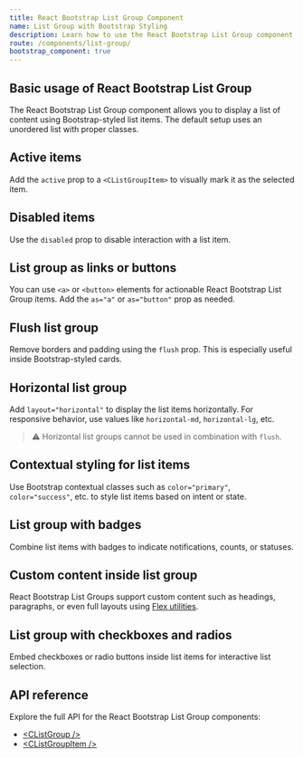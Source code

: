```yaml
---
title: React Bootstrap List Group Component
name: List Group with Bootstrap Styling
description: Learn how to use the React Bootstrap List Group component from CoreUI to display flexible and interactive lists with badges, buttons, contextual styles, and more.
route: /components/list-group/
bootstrap_component: true
---
```


## Basic usage of React Bootstrap List Group

The React Bootstrap List Group component allows you to display a list of content using Bootstrap-styled list items. The default setup uses an unordered list with proper classes.

<ExampleSnippet className="theme-bootstrap" component="ListGroupExample" componentName="React Bootstrap List Group" />

## Active items

Add the `active` prop to a `<CListGroupItem>` to visually mark it as the selected item.

<ExampleSnippet className="theme-bootstrap" component="ListGroupActiveItemsExample" componentName="React Bootstrap List Group" />

## Disabled items

Use the `disabled` prop to disable interaction with a list item.

<ExampleSnippet className="theme-bootstrap" component="ListGroupDisabledItemsExample" componentName="React Bootstrap List Group" />

## List group as links or buttons

You can use `<a>` or `<button>` elements for actionable React Bootstrap List Group items. Add the `as="a"` or `as="button"` prop as needed.

<ExampleSnippet className="theme-bootstrap" component="ListGroupLinksAndButtonsExample" componentName="React Bootstrap List Group" />
<ExampleSnippet className="theme-bootstrap" component="ListGroupLinksAndButtons2Example" componentName="React Bootstrap List Group" />

## Flush list group

Remove borders and padding using the `flush` prop. This is especially useful inside Bootstrap-styled cards.

<ExampleSnippet className="theme-bootstrap" component="ListGroupFlushExample" componentName="React Bootstrap List Group" />

## Horizontal list group

Add `layout="horizontal"` to display the list items horizontally. For responsive behavior, use values like `horizontal-md`, `horizontal-lg`, etc.

<ExampleSnippet className="theme-bootstrap" component="ListGroupHorizontalExample" componentName="React Bootstrap List Group" />

> ⚠️ Horizontal list groups cannot be used in combination with `flush`.

## Contextual styling for list items

Use Bootstrap contextual classes such as `color="primary"`, `color="success"`, etc. to style list items based on intent or state.

<ExampleSnippet className="theme-bootstrap" component="ListGroupContextualClassesExample" componentName="React Bootstrap List Group" />
<ExampleSnippet className="theme-bootstrap" component="ListGroupContextualClasses2Example" componentName="React Bootstrap List Group" />

<Callout color="warning" type="colorAssistiveTechnologies" />

## List group with badges

Combine list items with badges to indicate notifications, counts, or statuses.

<ExampleSnippet className="theme-bootstrap" component="ListGroupWithBadgesExample" componentName="React Bootstrap List Group" />

## Custom content inside list group

React Bootstrap List Groups support custom content such as headings, paragraphs, or even full layouts using [Flex utilities](https://coreui.io/bootstrap/docs/utilities/flex/).

<ExampleSnippet className="theme-bootstrap" component="ListGroupCustomContentExample" componentName="React Bootstrap List Group" />

## List group with checkboxes and radios

Embed checkboxes or radio buttons inside list items for interactive list selection.

<ExampleSnippet className="theme-bootstrap" component="ListGroupCheckboxesAndRadiosExample" componentName="React Bootstrap List Group" />
<ExampleSnippet className="theme-bootstrap" component="ListGroupCheckboxesAndRadios2Example" componentName="React Bootstrap List Group" />
<ExampleSnippet className="theme-bootstrap" component="ListGroupCheckboxesAndRadios3Example" componentName="React Bootstrap List Group" />

## API reference

Explore the full API for the React Bootstrap List Group components:

- [&lt;CListGroup /&gt;](./api/#clistgroup)
- [&lt;CListGroupItem /&gt;](./api/#clistgroupitem)
